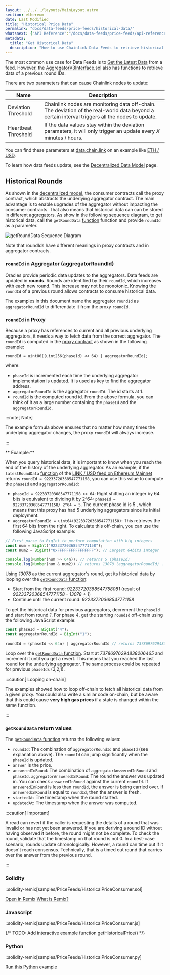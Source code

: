 ---
layout: ../../../layouts/MainLayout.astro
section: ethereum
date: Last Modified
title: "Historical Price Data"
permalink: "docs/data-feeds/price-feeds/historical-data/"
whatsnext: {"API Reference":"/docs/data-feeds/price-feeds/api-reference/", "Contract Addresses":"/docs/data-feeds/"}
metadata:
  title: "Get Historical Data"
  description: "How to use Chainlink Data Feeds to retrieve historical data in your smart contracts."
---

The most common use case for Data Feeds is to [Get the Latest Data](/data-feeds/price-feeds/) from a feed. However, the [AggregatorV3Interface.sol](https://github.com/smartcontractkit/chainlink/blob/master/contracts/src/v0.8/interfaces/AggregatorV3Interface.sol) also has functions to retrieve data of a previous round IDs.

There are two parameters that can cause Chainlink nodes to update:

| Name                   | Description                                                          |
| ------------------------------- | -------------------------------------------------------------------- |
|  Deviation Threshold     | Chainlink nodes are monitoring data off-chain. The deviation of the real-world data beyond a certain interval triggers all the nodes to update.                  |
|  Heartbeat Threshold | If the data values stay within the deviation parameters, it will only trigger an update every *X* minutes / hours. |


You can find these parameters at [data.chain.link](https://data.chain.link/) on an example like [ETH / USD](https://data.chain.link/ethereum/mainnet/crypto-usd/eth-usd).

To learn how data feeds update, see the [Decentralized Data Model](/architecture-overview/architecture-decentralized-model#aggregator) page.

## Historical Rounds

As shown in the [decentralized model](/architecture-overview/architecture-decentralized-model/), the consumer contracts call the proxy contract, which abstracts the underlying aggregator contract. The main advantage is to enable upgrades of the aggregator without impacting the consumer contracts. That also means that historical data can can be stored in different aggregators.
As show in the following sequence diagram, to get historical data, call the `getRoundData` [function](/data-feeds/price-feeds/api-reference/#getrounddata) function and provide `roundId` as a parameter.

![getRoundData Sequence Diagram](/images/data-feed/getRoundData-sequence.png)

Note that roundIds have different meanings in proxy contracts and in aggregator contracts.

### `roundId` in Aggregator (aggregatorRoundId)

Oracles provide periodic data updates to the aggregators. Data feeds are updated in **rounds**. Rounds are identified by their `roundId`, which increases with each new round. This increase may not be monotonic. Knowing the `roundId` of a previous round allows contracts to consume historical data.

The examples in this document name the aggregator `roundId` as `aggregatorRoundId` to differentiate it from the proxy `roundId`.


### `roundId` in Proxy

Because a proxy has references to current and all previous underlying aggregators, it needs a way to fetch data from the correct aggregator. The `roundId` is computed in the [proxy contract](https://github.com/smartcontractkit/chainlink/blob/develop/contracts/src/v0.7/dev/AggregatorProxy.sol) as shown in the following example:

```solidity
roundId = uint80((uint256(phaseId) << 64) | aggregatorRoundId);
```

where:

- `phaseId` is incremented each time the underlying aggregator implementation is updated. It is used as key to find the aggregator address.
- `aggregatorRoundId` is the aggregator `roundId`. The id starts at 1.
- `roundId` is the computed round id. From the above formula, you can think of it as a large number containing the `phaseId` and the `aggregatorRoundId`.

:::note[ Note]

 The example formula above ensures that no matter how many times the underlying aggregator changes, the proxy `roundId` will always increase.

:::

** Example:**

When you query historical data, it is important to know when you reach the end of the history of the underlying aggregator. As an example, if the `latestRoundData` [function](/data-feeds/price-feeds/api-reference/#latestrounddata) of the [LINK / USD feed on Ethereum Mainnet](/data-feeds/price-feeds/addresses/?network=ethereum) returns `roundId = 92233720368547771158`, you can use this value to compute the `phaseId` and `aggregatorRoundId`:

- `phaseId = 92233720368547771158 >> 64`: Right shifting an integer by 64 bits is equivalent to dividing it by 2^64: `phaseId = 92233720368547771158/ 2^64 = 5`. The current phase id is 5 , which means that this proxy has had 5 underlying aggregators since its initial deployment.
- `aggregatorRoundId = uint64(92233720368547771158)`: This retrieves the first 64 bits from the right. To calculate this off-chain, you can use the following JavaScript example:

```javascript
// First parse to BigInt to perform computation with big integers
const num = BigInt("92233720368547771158");
const num2 = BigInt("0xFFFFFFFFFFFFFFFF"); // Largest 64bits integer

console.log(Number(num >> 64n)); // returns 5 (phaseId)
console.log(Number(num & num2)) // returns 13078 (aggregatorRoundId) . Use & (AND bitwise operator) which sets each bit to _1_ if both bits are _1_
```

Using _13078_ as the current aggregator's round, get its historical data by looping over the [`getRoundData` function](/data-feeds/price-feeds/api-reference/#getrounddata):
- Start from the first round: _92233720368547758081_ (result of _92233720368547771158 - 13078 + 1_)
- Continue until the current round: _92233720368547771158_

To get the historical data for previous aggregators, decrement the `phaseId` and start from round _1_. For phase _4_, get the starting `roundId` off-chain using the following JavaScript example:

```javascript
const phaseId = BigInt("4");
const aggregatorRoundId = BigInt("1");

roundId = (phaseId << 64n) | aggregatorRoundId // returns 73786976294838206465n
```

Loop over the [`getRoundData` function](/data-feeds/price-feeds/api-reference/#getrounddata). Start at _73786976294838206465_ and increment it until you get a revert. This means that you reached the last round for the underlying aggregator. The same process could be repeated for previous `phaseIds` (3,2,1).

:::caution[ Looping on-chain]

 The examples showed how to loop off-chain to fetch all historical data from a given proxy. You could also write a similar code on-chain, but be aware that this could cause **very high gas prices** if a state is changed within the same function.

:::


### `getRoundData` return values

The [`getRoundData` function](/data-feeds/price-feeds/api-reference/#getrounddata) returns the following values:

- `roundId`: The combination of `aggregatorRoundId` and `phaseId` (see explanation above). The `roundId` can jump significantly when the `phaseId` is updated.
- `answer` is the price.
- `answeredInRound`: The combination of `aggregatorAnsweredInRound` and `phaseId`. `aggregatorAnsweredInRound`: The round the answer was updated in. You can check `answeredInRound` against the current `roundId`. If `answeredInRound` is less than `roundId`, the answer is being carried over. If `answeredInRound` is equal to `roundId`, then the answer is fresh.
- `startedAt`: The timestamp when the round started.
- `updatedAt`: The timestamp when the answer was computed.

:::caution[ Important]

 A read can revert if the caller is requesting the details of a round that was invalid or has not yet been answered. If you are deriving a round ID without having observed it before, the round might not be complete. To check the round, validate that the timestamp on that round is not 0.
 In a best-case scenario, rounds update chronologically. However, a round can time out if it doesn't reach consensus. Technically, that is a timed out round that carries over the answer from the previous round.

:::

### Solidity


::solidity-remix[samples/PriceFeeds/HistoricalPriceConsumer.sol]


<div class="remix-callout">
      <a href="https://remix.ethereum.org/#url=https://docs.chain.link/samples/PriceFeeds/HistoricalPriceConsumer.sol" target="_blank" >Open in Remix</a>
      <a href="/docs/conceptual-overview/#what-is-remix" >What is Remix?</a>
</div>

### Javascript


::solidity-remix[samples/PriceFeeds/HistoricalPriceConsumer.js]

{/* TODO: Add interactive example function getHistoricalPrice() */}

### Python

::solidity-remix[samples/PriceFeeds/HistoricalPriceConsumer.py]

<div class="remix-callout">
    <a href="https://repl.it/@DwightLyle/GetHistoricalPriceWeb3PY" target="_blank" class="cl-button--ghost python-tracked">Run this Python example</a>
</div>
